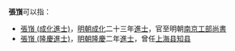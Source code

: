 '''張嵿'''可以指：
* [[張嵿_(成化進士)|張嵿 (成化進士)]]，[[明朝|明朝]][[成化|成化]]二十三年[[進士|進士]]，官至明朝[[南京工部尚書|南京工部尚書]]
* [[張嵿_(隆慶進士)|張嵿 (隆慶進士)]]，[[明朝|明朝]][[隆庆_(明朝)|隆慶]]二年[[進士|進士]]，曾任[[上海县|上海县]][[知县|知县]]
{{disambig|W文|Cat=二字張姓人名消歧義}}